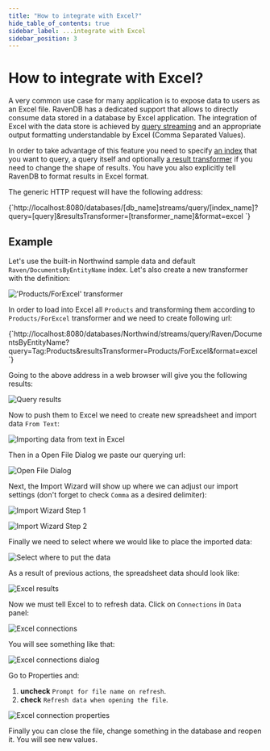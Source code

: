 ```yaml
---
title: "How to integrate with Excel?"
hide_table_of_contents: true
sidebar_label: ...integrate with Excel
sidebar_position: 3
---
```



# How to integrate with Excel?

A very common use case for many application is to expose data to users as an Excel file. RavenDB has a dedicated support that allows to directly consume data stored in a database by Excel application. 
The integration of Excel with the data store is achieved by [query streaming](../session/querying/how-to-stream-query-results.mdx) and an appropriate output formatting understandable by Excel (Comma Separated Values).

In order to take advantage of this feature you need to specify [an index](../../indexes/what-are-indexes.mdx) that you want to query, a query itself and optionally [a result transformer](../../transformers/what-are-transformers.mdx) if you need to change the shape of results.
You have you also explicitly tell RavenDB to format results in Excel format.

The generic HTTP request will have the following address:

<TabItem value="plain" label="plain">
<CodeBlock language="plain">
{`http://localhost:8080/databases/[db_name]streams/query/[index_name]?query=[query]&resultsTransformer=[transformer_name]&format=excel
`}
</CodeBlock>
</TabItem>


## Example
 
Let's use the built-in Northwind sample data and default `Raven/DocumentsByEntityName` index. Let's also create a new transformer with the definition:

!['Products/ForExcel' transformer](./assets/excel_transformer.png)

In order to load into Excel all `Products` and transforming them according to `Products/ForExcel` transformer and we need to create following url:   

<TabItem value="plain" label="plain">
<CodeBlock language="plain">
{`http://localhost:8080/databases/Northwind/streams/query/Raven/DocumentsByEntityName?query=Tag:Products&resultsTransformer=Products/ForExcel&format=excel
`}
</CodeBlock>
</TabItem>

Going to the above address in a web browser will give you the following results:

![Query results](./assets/excel_result.png)

Now to push them to Excel we need to create new spreadsheet and import data `From Text`:

![Importing data from text in Excel](./assets/excel_from_text.png)

Then in a Open File Dialog we paste our querying url:

![Open File Dialog](./assets/excel_from_text_dialog.png)

Next, the Import Wizard will show up where we can adjust our import settings (don't forget to check `Comma` as a desired delimiter):

![Import Wizard Step 1](./assets/excel_from_text_wizard_1.png)

![Import Wizard Step 2](./assets/excel_from_text_wizard_2.png)

Finally we need to select where we would like to place the imported data:

![Select where to put the data](./assets/excel_from_text_select.png)

As a result of previous actions, the spreadsheet data should look like:

![Excel results](./assets/excel_from_text_results.png)

Now we must tell Excel to to refresh data. Click on `Connections` in `Data` panel:

![Excel connections](./assets/excel_connections.png)

You will see something like that:

![Excel connections dialog](./assets/excel_connections_dialog_1.png)

Go to Properties and:   
1. **uncheck** `Prompt for file name on refresh`.   
2. **check** `Refresh data when opening the file`.   

![Excel connection properties](./assets/excel_connections_dialog_2.png)

Finally you can close the file, change something in the database and reopen it. You will see new values.